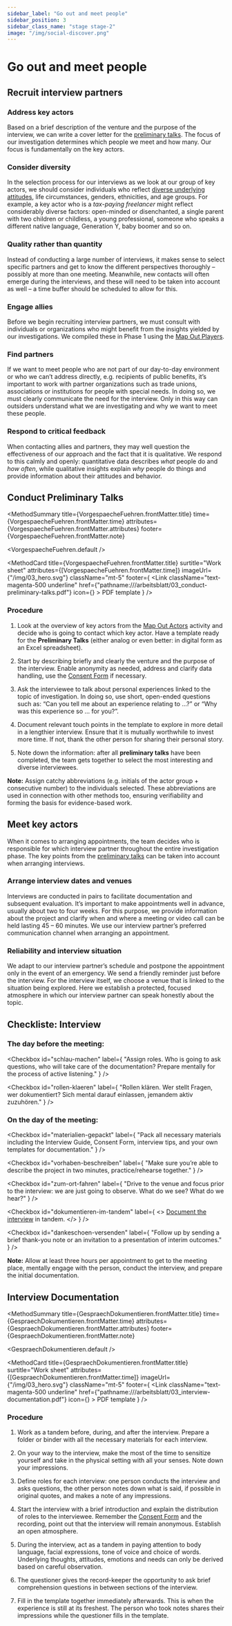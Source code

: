 ```yaml
---
sidebar_label: "Go out and meet people"
sidebar_position: 3
sidebar_class_name: "stage stage-2"
image: "/img/social-discover.png"
---
```



# Go out and meet people

## Recruit interview partners

### Address key actors

Based on a brief description of the venture and the purpose of the interview, we can write a cover letter for the [preliminary talks](#conduct-preliminary-talks). The focus of our investigation determines which people we meet and how many. Our focus is fundamentally on the key actors.

### Consider diversity

In the selection process for our interviews as we look at our group of key actors, we should consider individuals who reflect [diverse underlying attitudes](https://www.dieandereteilung.de/), life circumstances, genders, ethnicities, and age groups. For example, a key actor who is a _tax-paying freelancer_ might reflect considerably diverse factors: open-minded or disenchanted, a single parent with two children or childless, a young professional, someone who speaks a different native language, Generation Y, baby boomer and so on.

### Quality rather than quantity

Instead of conducting a large number of interviews, it makes sense to select specific partners and get to know the different perspectives thoroughly – possibly at more than one meeting. Meanwhile, new contacts will often emerge during the interviews, and these will need to be taken into account as well – a time buffer should be scheduled to allow for this.

### Engage allies

Before we begin recruiting interview partners, we must consult with individuals or organizations who might benefit from the insights yielded by our investigations. We compiled these in Phase 1 using the [Map Out Players](/en/buch/vorbereiten/beteiligte-identifizieren-analysieren#map-out-players).

### Find partners

If we want to meet people who are not part of our day-to-day environment or who we can’t address directly, e.g. recipients of public benefits, it’s important to work with partner organizations such as trade unions, associations or institutions for people with special needs. In doing so, we must clearly communicate the need for the interview. Only in this way can outsiders understand what we are investigating and why we want to meet these people.

### Respond to critical feedback

When contacting allies and partners, they may well question the effectiveness of our approach and the fact that it is qualitative. We respond to this calmly and openly: quantitative data describes _what_ people do and _how often_, while qualitative insights explain _why_ people do things and provide information about their attitudes and behavior.

## Conduct Preliminary Talks

<MethodSummary
  title={VorgespaecheFuehren.frontMatter.title}
  time={VorgespaecheFuehren.frontMatter.time}
  attributes={VorgespaecheFuehren.frontMatter.attributes}
  footer={VorgespaecheFuehren.frontMatter.note}
>
  <VorgespaecheFuehren.default />
</MethodSummary>

<MethodCard
  title={VorgespaecheFuehren.frontMatter.title}
  surtitle="Work sheet"
  attributes={[VorgespaecheFuehren.frontMatter.time]}
  imageUrl={"/img/03_hero.svg"}
  className="mt-5"
  footer={
    <Link
      className="text-magenta-500 underline"
      href={"pathname:///arbeitsblatt/03_conduct-preliminary-talks.pdf"}
      icon={<EditIcon className="w-3 h-3 text-inherit" />}
    >
      PDF template
    </Link>
  }
/>

### Procedure

1. Look at the overview of key actors from the [Map Out Actors](/en/buch/erkunden/system-akteure-verbinden#map-out-actors) activity and decide who is going to contact which key actor. Have a template ready for the **Preliminary Talks** (either analog or even better: in digital form as an Excel spreadsheet).

2. Start by describing briefly and clearly the venture and the purpose of the interview. Enable anonymity as needed, address and clarify data handling, use the [Consent Form](/arbeitsblatt/03_consent-form.pdf) if necessary.

3. Ask the interviewee to talk about personal experiences linked to the topic of investigation. In doing so, use short, open-ended questions such as: “Can you tell me about an experience relating to ...?” or “Why was this experience so ... for you?”.

4. Document relevant touch points in the template to explore in more detail in a lengthier interview. Ensure that it is mutually worthwhile to invest more time. If not, thank the other person for sharing their personal story.

5. Note down the information: after all **preliminary talks** have been completed, the team gets together to select the most interesting and diverse interviewees.

<Hint>
  <b>Note:</b> Assign catchy abbreviations (e.g. initials of the actor group + consecutive number) to the individuals selected. These abbreviations are used in connection with other methods too, ensuring verifiability and forming the basis for evidence-based work.
</Hint>

## Meet key actors

When it comes to arranging appointments, the team decides who is responsible for which interview partner throughout the entire investigation phase. The key points from the [preliminary talks](#conduct-preliminary-talks) can be taken into account when arranging interviews.

### Arrange interview dates and venues

Interviews are conducted in pairs to facilitate documentation and subsequent evaluation. It’s important to make appointments well in advance, usually about two to four weeks. For this purpose, we provide information about the project and clarify when and where a meeting or video call can be held lasting 45 – 60 minutes. We use our interview partner’s preferred communication channel when arranging an appointment.

### Reliability and interview situation

We adapt to our interview partner’s schedule and postpone the appointment only in the event of an emergency. We send a friendly reminder just before the interview. For the interview itself, we choose a venue that is linked to the situation being explored. Here we establish a protected, focused atmosphere in which our interview partner can speak honestly about the topic.

## Checkliste: Interview

### The day before the meeting:

<Checkbox
  id="schlau-machen"
  label={
    "Assign roles. Who is going to ask questions, who will take care of the documentation? Prepare mentally for the process of active listening."
  }
/>

<Checkbox
  id="rollen-klaeren"
  label={
    "Rollen klären. Wer stellt Fragen, wer dokumentiert? Sich mental darauf einlassen, jemandem aktiv zuzuhören."
  }
/>

### On the day of the meeting:

<Checkbox
  id="materialien-gepackt"
  label={
    "Pack all necessary materials including the Interview Guide, Consent Form, interview tips, and your own templates for documentation."
  }
/>

<Checkbox
  id="vorhaben-beschreiben"
  label={
    "Make sure you’re able to describe the project in two minutes, practice/rehearse together."
  }
/>

<Checkbox
  id="zum-ort-fahren"
  label={
    "Drive to the venue and focus prior to the interview: we are just going to observe. What do we see? What do we hear?"
  }
/>

<Checkbox
  id="dokumentieren-im-tandem"
  label={
    <>
      <a href="#interview-documentation">Document the interview</a> in tandem.
    </>
  }
/>

<Checkbox
  id="dankeschoen-versenden"
  label={
    "Follow up by sending a brief thank-you note or an invitation to a presentation of interim outcomes."
  }
/>

<Hint>
  <b>Note:</b> Allow at least three hours per appointment to get to the meeting place, mentally engage with the person, conduct the interview, and prepare the initial documentation.
</Hint>

## Interview Documentation

<MethodSummary
  title={GespraechDokumentieren.frontMatter.title}
  time={GespraechDokumentieren.frontMatter.time}
  attributes={GespraechDokumentieren.frontMatter.attributes}
  footer={GespraechDokumentieren.frontMatter.note}
>
  <GespraechDokumentieren.default />
</MethodSummary>

<MethodCard
  title={GespraechDokumentieren.frontMatter.title}
  surtitle="Work sheet"
  attributes={[GespraechDokumentieren.frontMatter.time]}
  imageUrl={"/img/03_hero.svg"}
  className="mt-5"
  footer={
    <Link
      className="text-magenta-500 underline"
      href={"pathname:///arbeitsblatt/03_interview-documentation.pdf"}
      icon={<EditIcon className="w-3 h-3 text-inherit" />}
    >
      PDF template
    </Link>
  }
/>

### Procedure

1. Work as a tandem before, during, and after the interview. Prepare a folder or binder with all the necessary materials for each interview.

2. On your way to the interview, make the most of the time to sensitize yourself and take in the physical setting with all your senses.
Note down your impressions.

3. Define roles for each interview: one person conducts the interview and asks questions, the other person notes down what is said, if possible in original quotes, and makes a note of any impressions.

4. Start the interview with a brief introduction and explain the distribution of roles to the interviewee. Remember the [Consent Form](/arbeitsblatt/03_consent-form.pdf) and the recording, point out that the interview will remain anonymous. Establish an open atmosphere.

5. During the interview, act as a tandem in paying attention to body language, facial expressions, tone of voice and choice of words. Underlying thoughts, attitudes, emotions and needs can only be derived based on careful observation.

6. The questioner gives the record-keeper the opportunity to ask brief comprehension questions in between sections of the interview.

7. Fill in the template together immediately afterwards. This is when the experience is still at its freshest. The person who took notes shares their impressions while the questioner fills in the template.
